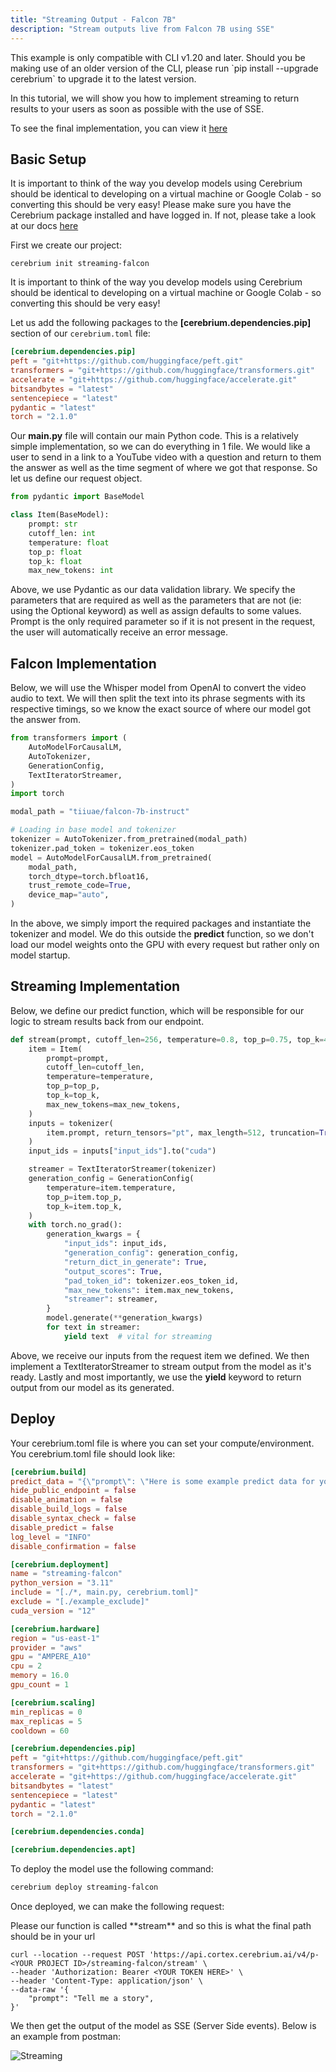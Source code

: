 ```yaml
---
title: "Streaming Output - Falcon 7B"
description: "Stream outputs live from Falcon 7B using SSE"
---
```


<Note>
  This example is only compatible with CLI v1.20 and later. Should you be making
  use of an older version of the CLI, please run `pip install --upgrade
  cerebrium` to upgrade it to the latest version.
</Note>

In this tutorial, we will show you how to implement streaming to return results to your users as soon as possible with the use of SSE.

To see the final implementation, you can view it [here](https://github.com/CerebriumAI/examples/tree/master/7-streaming-endpoint)

## Basic Setup

It is important to think of the way you develop models using Cerebrium should be identical to developing on a virtual machine or Google Colab - so converting this should be very easy!
Please make sure you have the Cerebrium package installed and have logged in. If not, please take a look at our docs [here](https://docs.cerebrium.ai/cerebrium/getting-started/installation)

First we create our project:

```
cerebrium init streaming-falcon
```

It is important to think of the way you develop models using Cerebrium should be identical to developing on a virtual machine or Google Colab - so converting this should be very easy!

Let us add the following packages to the **[cerebrium.dependencies.pip]** section of our `cerebrium.toml` file:

```toml
[cerebrium.dependencies.pip]
peft = "git+https://github.com/huggingface/peft.git"
transformers = "git+https://github.com/huggingface/transformers.git"
accelerate = "git+https://github.com/huggingface/accelerate.git"
bitsandbytes = "latest"
sentencepiece = "latest"
pydantic = "latest"
torch = "2.1.0"
```

Our **main.py** file will contain our main Python code. This is a relatively simple implementation, so we can do everything in 1 file. We would like a user to send in a link to a YouTube video with a question and return to them the answer as well as the time segment of where we got that response.
So let us define our request object.

```python
from pydantic import BaseModel

class Item(BaseModel):
    prompt: str
    cutoff_len: int
    temperature: float
    top_p: float
    top_k: float
    max_new_tokens: int
```

Above, we use Pydantic as our data validation library. We specify the parameters that are required as well as the parameters that are not (ie: using the Optional keyword) as well as assign defaults to some values. Prompt is the only required parameter so if it is not present in the request, the user will automatically receive an error message.

## Falcon Implementation

Below, we will use the Whisper model from OpenAI to convert the video audio to text. We will then split the text into its phrase segments with its respective timings, so we know the exact source of where our model got the answer from.

```python
from transformers import (
    AutoModelForCausalLM,
    AutoTokenizer,
    GenerationConfig,
    TextIteratorStreamer,
)
import torch

modal_path = "tiiuae/falcon-7b-instruct"

# Loading in base model and tokenizer
tokenizer = AutoTokenizer.from_pretrained(modal_path)
tokenizer.pad_token = tokenizer.eos_token
model = AutoModelForCausalLM.from_pretrained(
    modal_path,
    torch_dtype=torch.bfloat16,
    trust_remote_code=True,
    device_map="auto",
)
```

In the above, we simply import the required packages and instantiate the tokenizer and model. We do this outside the **predict** function, so we don't load our model weights
onto the GPU with every request but rather only on model startup.

## Streaming Implementation

Below, we define our predict function, which will be responsible for our logic to stream results back from our endpoint.

```python
def stream(prompt, cutoff_len=256, temperature=0.8, top_p=0.75, top_k=40, max_new_tokens=250):
    item = Item(
        prompt=prompt,
        cutoff_len=cutoff_len,
        temperature=temperature,
        top_p=top_p,
        top_k=top_k,
        max_new_tokens=max_new_tokens,
    )
    inputs = tokenizer(
        item.prompt, return_tensors="pt", max_length=512, truncation=True, padding=True
    )
    input_ids = inputs["input_ids"].to("cuda")

    streamer = TextIteratorStreamer(tokenizer)
    generation_config = GenerationConfig(
        temperature=item.temperature,
        top_p=item.top_p,
        top_k=item.top_k,
    )
    with torch.no_grad():
        generation_kwargs = {
            "input_ids": input_ids,
            "generation_config": generation_config,
            "return_dict_in_generate": True,
            "output_scores": True,
            "pad_token_id": tokenizer.eos_token_id,
            "max_new_tokens": item.max_new_tokens,
            "streamer": streamer,
        }
        model.generate(**generation_kwargs)
        for text in streamer:
            yield text  # vital for streaming

```

Above, we receive our inputs from the request item we defined. We then implement a TextIteratorStreamer to stream output from the model as it's ready. Lastly and most
importantly, we use the **yield** keyword to return output from our model as its generated.

## Deploy

Your cerebrium.toml file is where you can set your compute/environment. You cerebrium.toml file should look like:

```toml
[cerebrium.build]
predict_data = "{\"prompt\": \"Here is some example predict data for your config.yaml which will be used to test your predict function on build.\"}"
hide_public_endpoint = false
disable_animation = false
disable_build_logs = false
disable_syntax_check = false
disable_predict = false
log_level = "INFO"
disable_confirmation = false

[cerebrium.deployment]
name = "streaming-falcon"
python_version = "3.11"
include = "[./*, main.py, cerebrium.toml]"
exclude = "[./example_exclude]"
cuda_version = "12"

[cerebrium.hardware]
region = "us-east-1"
provider = "aws"
gpu = "AMPERE_A10"
cpu = 2
memory = 16.0
gpu_count = 1

[cerebrium.scaling]
min_replicas = 0
max_replicas = 5
cooldown = 60

[cerebrium.dependencies.pip]
peft = "git+https://github.com/huggingface/peft.git"
transformers = "git+https://github.com/huggingface/transformers.git"
accelerate = "git+https://github.com/huggingface/accelerate.git"
bitsandbytes = "latest"
sentencepiece = "latest"
pydantic = "latest"
torch = "2.1.0"

[cerebrium.dependencies.conda]

[cerebrium.dependencies.apt]

```

To deploy the model use the following command:

```bash
cerebrium deploy streaming-falcon
```

Once deployed, we can make the following request:

<Note>
  Please our function is called **stream** and so this is what the final path
  should be in your url
</Note>

```curl
curl --location --request POST 'https://api.cortex.cerebrium.ai/v4/p-<YOUR PROJECT ID>/streaming-falcon/stream' \
--header 'Authorization: Bearer <YOUR TOKEN HERE>' \
--header 'Content-Type: application/json' \
--data-raw '{
    "prompt": "Tell me a story",
}'
```

We then get the output of the model as SSE (Server Side events). Below is an example from postman:

![Streaming](/images/cortex/streaming-postman.png)

```

```

